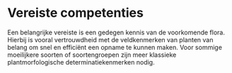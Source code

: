 # Vereiste competenties

Een belangrijke vereiste is een gedegen kennis van de voorkomende flora. Hierbij
is vooral vertrouwdheid met de veldkenmerken van planten van belang om snel en
efficiënt een opname te kunnen maken. Voor sommige moeilijkere soorten of
soortengroepen zijn meer klassieke plantmorfologische determinatiekenmerken
nodig.

